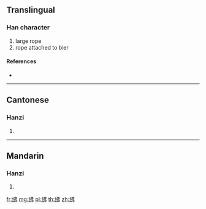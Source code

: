 {{character info/new}}
{{also|紼}}
==Translingual==

===Han character===
{{Han char|rn=120|rad=纟|as=05|sn=8|four=|canj=VMLLN}}

# large rope
# rope attached to bier

====References====
* {{Han ref|kx=0944.251|hdz=53387.010|uh=7ECB|ud=32459}}

----

==Cantonese==

===Hanzi===
{{yue-hanzi|jyut=fat1|y=fat1|tra=紼}}

# {{defn|lang=yue|sort=纟05}}

----

==Mandarin==

===Hanzi===
{{cmn-hanzi|tra=紼|pin=[[fú]] ([[fu2]])|wg=fu<sup>2</sup>}}

# {{defn|lang=cmn|sort=纟05}}

[[fr:绋]]
[[mg:绋]]
[[pl:绋]]
[[th:绋]]
[[zh:绋]]